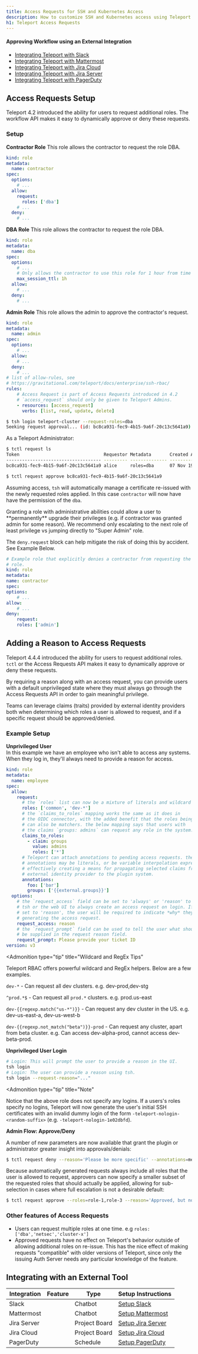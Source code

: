 ```yaml
---
title: Access Requests for SSH and Kubernetes Access
description: How to customize SSH and Kubernetes access using Teleport.
h1: Teleport Access Requests
---
```


#### Approving Workflow using an External Integration

- [Integrating Teleport with Slack](ssh-approval-slack.mdx)
- [Integrating Teleport with Mattermost](ssh-approval-mattermost.mdx)
- [Integrating Teleport with Jira Cloud](ssh-approval-jira-cloud.mdx)
- [Integrating Teleport with Jira Server](ssh-approval-jira-server.mdx)
- [Integrating Teleport with PagerDuty](ssh-approval-pagerduty.mdx)

## Access Requests Setup

Teleport 4.2 introduced the ability for users to request additional roles. The
workflow API makes it easy to dynamically approve or deny these requests.

### Setup

**Contractor Role**
This role allows the contractor to request the role DBA.

```yaml
kind: role
metadata:
  name: contractor
spec:
  options:
    # ...
  allow:
    request:
      roles: ['dba']
    # ...
  deny:
    # ...
```

**DBA Role**
This role allows the contractor to request the role DBA.

```yaml
kind: role
metadata:
  name: dba
spec:
  options:
    # ...
    # Only allows the contractor to use this role for 1 hour from time of request.
    max_session_ttl: 1h
  allow:
    # ...
  deny:
    # ...
```

**Admin Role**
This role allows the admin to approve the contractor's request.

```yaml
kind: role
metadata:
  name: admin
spec:
  options:
    # ...
  allow:
    # ...
  deny:
    # ...
# list of allow-rules, see
# https://gravitational.com/teleport/docs/enterprise/ssh-rbac/
rules:
    # Access Request is part of Access Requests introduced in 4.2
    # `access_request` should only be given to Teleport Admins.
    - resources: [access_request]
      verbs: [list, read, update, delete]
```

```bash
$ tsh login teleport-cluster --request-roles=dba
Seeking request approval... (id: bc8ca931-fec9-4b15-9a6f-20c13c5641a9)
```

As a Teleport Administrator:

```bash
$ tctl request ls
Token                                Requestor Metadata       Created At (UTC)    Status
------------------------------------ --------- -------------- ------------------- -------
bc8ca931-fec9-4b15-9a6f-20c13c5641a9 alice     roles=dba      07 Nov 19 19:38 UTC PENDING
```

```bash
$ tctl request approve bc8ca931-fec9-4b15-9a6f-20c13c5641a9
```

Assuming access, `tsh` will automatically manage a certificate re-issued with
the newly requested roles applied. In this case `contractor` will now have have
the permission of the `dba`.

<Admonition type="warning">
  Granting a role with administrative abilities could allow a user to **permanently**
  upgrade their privileges (e.g. if contractor was granted admin for some reason).
  We recommend only escalating to the next role of least privilege vs jumping directly
  to "Super Admin" role.

  The `deny.request` block can help mitigate the risk of doing this by accident. See
  Example Below.
</Admonition>

```yaml
# Example role that explicitly denies a contractor from requesting the admin
# role.
kind: role
metadata:
name: contractor
spec:
options:
    # ...
allow:
    # ...
deny:
    request:
    roles: ['admin']
```

## Adding a Reason to Access Requests

Teleport 4.4.4 introduced the ability for users to request additional roles. `tctl`
or the Access Requests API makes it easy to dynamically approve or deny these requests.

By requiring a reason along with an access request, you can provide users with a default
unprivileged state where they must always go through the Access Requests API in order to
gain meaningful privilege.

Teams can leverage claims (traits) provided by external identity providers both when
determining which roles a user is allowed to request, and if a specific request
should be approved/denied.

### Example Setup

**Unprivileged User**<br/>
In this example we have an employee who isn't able to access any systems. When they
log in, they'll always need to provide a reason for access.

```yaml
kind: role
metadata:
  name: employee
spec:
  allow:
    request:
      # the `roles` list can now be a mixture of literals and wildcard matchers
      roles: ['common', 'dev-*']
      # the `claims_to_roles` mapping works the same as it does in
      # the OIDC connector, with the added benefit that the roles being mapped to
      # can also be matchers. the below mapping says that users with
      # the claims `groups: admins` can request any role in the system.
      claims_to_roles:
        - claim: groups
          value: admins
          roles: ['*']
      # Teleport can attach annotations to pending access requests. these
      # annotations may be literals, or be variable interpolation expressions,
      # effectively creating a means for propagating selected claims from an
      # external identity provider to the plugin system.
      annotations:
        foo: ['bar']
        groups: ['{{external.groups}}']
  options:
    # the `request_access` field can be set to 'always' or 'reason' to tell
    # tsh or the web UI to always create an access request on login. If it is
    # set to 'reason', the user will be required to indicate *why* they are
    # generating the access request.
    request_access: reason
    # the `request_prompt` field can be used to tell the user what should
    # be supplied in the request reason field.
    request_prompt: Please provide your ticket ID
version: v3
```

<Admonition
  type="tip"
  title="Wildcard and RegEx Tips"
>
  Teleport RBAC offers powerful wildcard and RegEx helpers. Below are a few examples.

  `dev-*` - Can request all dev clusters. e.g. dev-prod,dev-stg

  `^prod.*$` - Can request all `prod.*` clusters. e.g. prod.us-east

  `dev-{{regexp.match("us-*")}}` - Can request any dev cluster in the US. e.g. dev-us-east-a, dev-us-west-b

  `dev-{{regexp.not_match("beta")}}-prod` - Can request any cluster, apart from beta cluster. e.g. Can access dev-alpha-prod, cannot access dev-beta-prod.
</Admonition>

**Unprivileged User Login**<br/>

```bash
# Login: This will prompt the user to provide a reason in the UI.
tsh login
# Login: The user can provide a reason using tsh.
tsh login --request-reason="..."
```

<Admonition
  type="tip"
  title="Note"
>
  Notice that the above role does not specify any logins. If a users's roles specify no logins, Teleport will now generate the user's initial SSH certificates with an invalid dummy login of the form `-teleport-nologin-<random-suffix>` (e.g. `-teleport-nologin-1e02dbfd`).
</Admonition>

**Admin Flow: Approve/Deny**<br/>

A number of new parameters are now available that grant the plugin or administrator greater insight into approvals/denials:

```bash
$ tctl request deny --reason='Please be more specific' --annotations=method=cli,unix-user=${USER} 28a3fb86-0230-439d-ad88-11cfcb213193
```

Because automatically generated requests always include all roles that the user is allowed to request, approvers can now specify a smaller subset of the requested roles that should actually be applied, allowing for sub-selection in cases where full escalation is not a desirable default:

```bash
$ tctl request approve --roles=role-1,role-3 --reason='Approved, but not role-2 right now' 28a3fb86-0230-439d-ad88-11cfcb213193
```

### Other features of Access Requests

- Users can request multiple roles at one time. e.g `roles: ['dba','netsec','cluster-x']`
- Approved requests have no effect on Teleport's behavior outside of allowing additional
  roles on re-issue. This has the nice effect of making requests "compatible" with
  older versions of Teleport, since only the issuing Auth Server needs any particular
  knowledge of the feature.

## Integrating with an External Tool

| Integration | Feature | Type | Setup Instructions |
| - | - | - | - |
| Slack | | Chatbot | [Setup Slack](ssh-approval-slack.mdx) |
| Mattermost | | Chatbot | [Setup Mattermost](ssh-approval-mattermost.mdx) |
| Jira Server | | Project Board | [Setup Jira Server](ssh-approval-jira-server.mdx) |
| Jira Cloud | | Project Board | [Setup Jira Cloud](ssh-approval-jira-cloud.mdx) |
| PagerDuty | | Schedule | [Setup PagerDuty](ssh-approval-pagerduty.mdx) |
